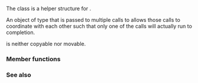{{cpp/title|once_flag}}
{{cpp/thread/navbar}}
{{ddcl | header=mutex | since=c++11 |
class once_flag;
}}

The class {{tt|std::once_flag}} is a helper structure for {{lc|std::call_once}}.

An object of type {{tt|std::once_flag}} that is passed to multiple calls to {{lc|std::call_once}} allows those calls to coordinate with each other such that only one of the calls will actually run to completion.

{{tt|std::once_flag}} is neither copyable nor movable.

===Member functions===
{{member | {{small|std::once_flag::}}once_flag |
{{ddcl |
constexpr once_flag() noexcept;
}}

Constructs an {{tt|once_flag}} object. The internal state is set to indicate that no function has been called yet.

===Parameters===
(none)

}}

===See also===
{{dsc begin}}
{{dsc inc | cpp/thread/dsc call_once}}
{{dsc see c | c/thread/call_once | once_flag}}
{{dsc end}}

{{langlinks|de|es|fr|it|ja|pt|ru|zh}}